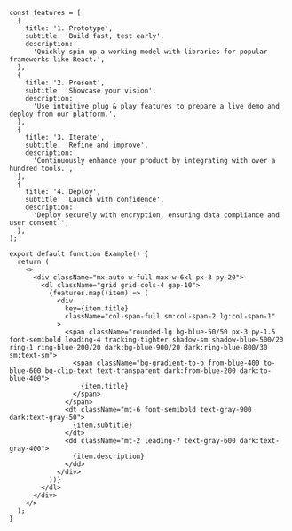 ````tsx
const features = [
  {
    title: '1. Prototype',
    subtitle: 'Build fast, test early',
    description:
      'Quickly spin up a working model with libraries for popular frameworks like React.',
  },
  {
    title: '2. Present',
    subtitle: 'Showcase your vision',
    description:
      'Use intuitive plug & play features to prepare a live demo and deploy from our platform.',
  },
  {
    title: '3. Iterate',
    subtitle: 'Refine and improve',
    description:
      'Continuously enhance your product by integrating with over a hundred tools.',
  },
  {
    title: '4. Deploy',
    subtitle: 'Launch with confidence',
    description:
      'Deploy securely with encryption, ensuring data compliance and user consent.',
  },
];

export default function Example() {
  return (
    <>
      <div className="mx-auto w-full max-w-6xl px-3 py-20">
        <dl className="grid grid-cols-4 gap-10">
          {features.map((item) => (
            <div
              key={item.title}
              className="col-span-full sm:col-span-2 lg:col-span-1"
            >
              <span className="rounded-lg bg-blue-50/50 px-3 py-1.5 font-semibold leading-4 tracking-tighter shadow-sm shadow-blue-500/20 ring-1 ring-blue-200/20 dark:bg-blue-900/20 dark:ring-blue-800/30 sm:text-sm">
                <span className="bg-gradient-to-b from-blue-400 to-blue-600 bg-clip-text text-transparent dark:from-blue-200 dark:to-blue-400">
                  {item.title}
                </span>
              </span>
              <dt className="mt-6 font-semibold text-gray-900 dark:text-gray-50">
                {item.subtitle}
              </dt>
              <dd className="mt-2 leading-7 text-gray-600 dark:text-gray-400">
                {item.description}
              </dd>
            </div>
          ))}
        </dl>
      </div>
    </>
  );
}

````